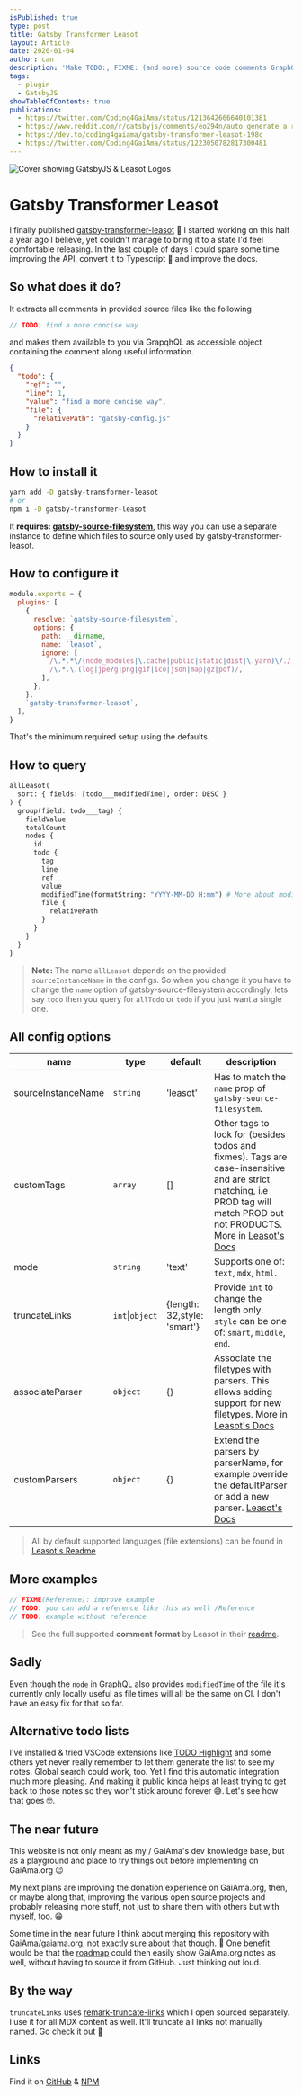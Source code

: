 ```yaml
---
isPublished: true
type: post
title: Gatsby Transformer Leasot
layout: Article
date: 2020-01-04
author: can
description: 'Make TODO:, FIXME: (and more) source code comments GraphQL queryable in your GatsbyJS site'
tags:
  - plugin
  - GatsbyJS
showTableOfContents: true
publications:
  - https://twitter.com/Coding4GaiAma/status/1213642666640101381
  - https://www.reddit.com/r/gatsbyjs/comments/eo294n/auto_generate_a_roadmap_from_source_code_comments/
  - https://dev.to/coding4gaiama/gatsby-transformer-leasot-198c
  - https://twitter.com/Coding4GaiAma/status/1223050782817300481
---
```


![Cover showing GatsbyJS & Leasot Logos](assets/cover.png)

# Gatsby Transformer Leasot

I finally published [gatsby-transformer-leasot](https://www.npmjs.com/package/gatsby-transformer-leasot) 🎉 I started working on this half a year ago I believe, yet couldn't manage to bring it to a state I'd feel comfortable releasing. In the last couple of days I could spare some time improving the API, convert it to Typescript 🚀 and improve the docs.

## So what does it do?

It extracts all comments in provided source files like the following

```js size=content
// TODO: find a more concise way
```

and makes them available to you via GrapqhQL as accessible object containing the comment along useful information.

```json size=content
{
  "todo": {
    "ref": "",
    "line": 1,
    "value": "find a more concise way",
    "file": {
      "relativePath": "gatsby-config.js"
    }
  }
}
```

## How to install it

```bash size=content
yarn add -D gatsby-transformer-leasot
# or
npm i -D gatsby-transformer-leasot
```

It **requires: [gatsby-source-filesystem](https://github.com/gatsbyjs/gatsby/tree/master/packages/gatsby-source-filesystem)**, this way you can use a separate instance to define which files to source only used by gatsby-transformer-leasot.

## How to configure it

```js title=gatsby-config.js
module.exports = {
  plugins: [
    {
      resolve: `gatsby-source-filesystem`,
      options: {
        path: __dirname,
        name: `leasot`,
        ignore: [
          /\.*.*\/(node_modules|\.cache|public|static|dist|\.yarn)\/./,
          /\.*.\.(log|jpe?g|png|gif|ico|json|map|gz|pdf)/,
        ],
      },
    },
    `gatsby-transformer-leasot`,
  ],
}
```

That's the minimum required setup using the defaults.

## How to query

```graphql
allLeasot(
  sort: { fields: [todo___modifiedTime], order: DESC }
) {
  group(field: todo___tag) {
    fieldValue
    totalCount
    nodes {
      id
      todo {
        tag
        line
        ref
        value
        modifiedTime(formatString: "YYYY-MM-DD H:mm") # More about modifiedTime below
        file {
          relativePath
        }
      }
    }
  }
}
```

> **Note:** The name `allLeasot` depends on the provided `sourceInstanceName` in the configs. So when you change it you have to change the `name` option of gatsby-source-filesystem accordingly, lets say `todo` then you query for `allTodo` or `todo` if you just want a single one.

## All config options

| name               | type            | default                     | description                                                                                                                                                                                                                                          |
| ------------------ | --------------- | --------------------------- | ---------------------------------------------------------------------------------------------------------------------------------------------------------------------------------------------------------------------------------------------------- |
| sourceInstanceName | `string`        | 'leasot'                    | Has to match the `name` prop of `gatsby-source-filesystem`.                                                                                                                                                                                          |
| customTags         | `array`         | []                          | Other tags to look for (besides todos and fixmes). Tags are case-insensitive and are strict matching, i.e PROD tag will match PROD but not PRODUCTS. More in [Leasot's Docs](https://pgilad.github.io/leasot/interfaces/parseconfig.html#customtags) |
| mode               | `string`        | 'text'                      | Supports one of: `text`, `mdx`, `html`.                                                                                                                                                                                                              |
| truncateLinks      | `int`\|`object` | {length: 32,style: 'smart'} | Provide `int` to change the length only. `style` can be one of: `smart`, `middle`, `end`.                                                                                                                                                            |
| associateParser    | `object`        | {}                          | Associate the filetypes with parsers. This allows adding support for new filetypes. More in [Leasot's Docs](https://pgilad.github.io/leasot/interfaces/parseconfig.html#associateparser)                                                             |
| customParsers      | `object`        | {}                          | Extend the parsers by parserName, for example override the defaultParser or add a new parser. [Leasot's Docs](https://pgilad.github.io/leasot/interfaces/parseconfig.html#customparsers)                                                             |

> All by default supported languages (file extensions) can be found in [Leasot's Readme](https://github.com/pgilad/leasot/#supported-languages)

## More examples

```js size=content
// FIXME(Reference): improve example
// TODO: you can add a reference like this as well /Reference
// TODO: example without reference
```

> See the full supported **comment format** by Leasot in their [readme](https://github.com/pgilad/leasot/#comment-format).

## Sadly

Even though the `node` in GraphQL also provides `modifiedTime` of the file it's currently only locally useful as file times will all be the same on CI. I don't have an easy fix for that so far.

## Alternative todo lists

I've installed & tried VSCode extensions like [TODO Highlight](https://marketplace.visualstudio.com/items?itemName=wayou.vscode-todo-highlight) and some others yet never really remember to let them generate the list to see my notes. Global search could work, too. Yet I find this automatic integration much more pleasing. And making it public kinda helps at least trying to get back to those notes so they won't stick around forever 😅. Let's see how that goes 🤓.

## The near future

This website is not only meant as my / GaiAma's dev knowledge base, but as a playground and place to try things out before implementing on GaiAma.org 😉

My next plans are improving the donation experience on GaiAma.org, then, or maybe along that, improving the various open source projects and probably releasing more stuff, not just to share them with others but with myself, too. 😁

Some time in the near future I think about merging this repository with GaiAma/gaiama.org, not exactly sure about that though. 🤔 One benefit would be that the [roadmap](/en/roadmap) could then easily show GaiAma.org notes as well, without having to source it from GitHub. Just thinking out loud.

## By the way

`truncateLinks` uses [remark-truncate-links](https://www.npmjs.com/package/remark-truncate-links) which I open sourced separately. I use it for all MDX content as well. It'll truncate all links not manually named. Go check it out 🤩

## Links

Find it on [GitHub](https://github.com/GaiAma/Coding4GaiAma/tree/master/packages/gatsby-transformer-leasot#readme) & [NPM](https://www.npmjs.com/package/gatsby-transformer-leasot)
